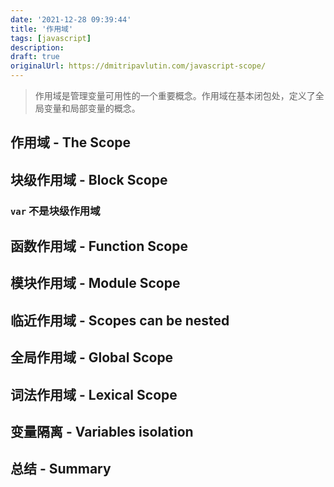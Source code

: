```yaml
---
date: '2021-12-28 09:39:44'
title: '作用域'
tags: [javascript]
description:
draft: true
originalUrl: https://dmitripavlutin.com/javascript-scope/
---
```


> 作用域是管理变量可用性的一个重要概念。作用域在基本闭包处，定义了全局变量和局部变量的概念。

## 作用域 - The Scope

## 块级作用域 - Block Scope

### `var` 不是块级作用域

## 函数作用域 - Function Scope

## 模块作用域 - Module Scope

## 临近作用域 - Scopes can be nested

## 全局作用域 - Global Scope

## 词法作用域 - Lexical Scope

## 变量隔离 - Variables isolation

## 总结 - Summary
